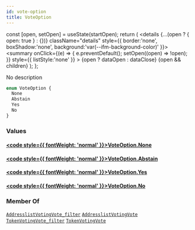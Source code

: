 ```yaml
---
id: vote-option
title: VoteOption
---
```









  const [open, setOpen] = useState(startOpen);
  return (
    <details {...(open ? { open: true } : {})} className="details" style={{ border:'none', boxShadow:'none', background:'var(--ifm-background-color)' }}>
      <summary
        onClick={(e) => {
          e.preventDefault();
          setOpen((open) => !open);
        }}
        style={{ listStyle:'none' }}
      >
      {open ? dataOpen : dataClose}
      </summary>
      {open && children}
    </details>
  );
};








No description


```graphql
enum VoteOption {
  None
  Abstain
  Yes
  No
}
```




### Values

#### [<code style={{ fontWeight: 'normal' }}>VoteOption.<b>None</b></code>](#)  
> 
> 
> 
> 

#### [<code style={{ fontWeight: 'normal' }}>VoteOption.<b>Abstain</b></code>](#)  
> 
> 
> 
> 

#### [<code style={{ fontWeight: 'normal' }}>VoteOption.<b>Yes</b></code>](#)  
> 
> 
> 
> 

#### [<code style={{ fontWeight: 'normal' }}>VoteOption.<b>No</b></code>](#)  
> 
> 
> 
> 





### Member Of

[`AddresslistVotingVote_filter`](/docs/subgraph/reference-guide/inputs/addresslist-voting-vote-filter)  <Badge class="badge badge--secondary" text="input"/><Bullet />[`AddresslistVotingVote`](/docs/subgraph/reference-guide/objects/addresslist-voting-vote)  <Badge class="badge badge--secondary" text="object"/><Bullet />[`TokenVotingVote_filter`](/docs/subgraph/reference-guide/inputs/token-voting-vote-filter)  <Badge class="badge badge--secondary" text="input"/><Bullet />[`TokenVotingVote`](/docs/subgraph/reference-guide/objects/token-voting-vote)  <Badge class="badge badge--secondary" text="object"/>

